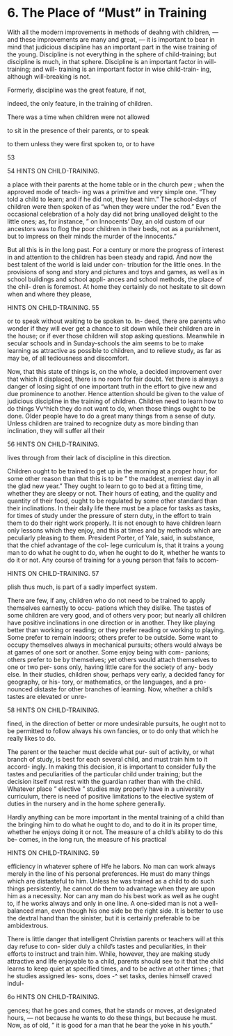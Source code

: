 # 6. The Place of "Must" in Training



With all the modern improvements in methods of deahng with children, — and these improvements are many and great, — it is important to bear in mind that judicious discipline has an important part in the wise training of the young. Discipline is not everything in the sphere of child-training; but discipline is much, in that sphere. Discipline is an important factor in will-training; and will- training is an important factor in wise child-train- ing, although will-breaking is not.

Formerly, discipline was the great feature, if not,

indeed, the only feature, in the training of children.

There was a time when children were not allowed

to sit in the presence of their parents, or to speak

to them unless they were first spoken to, or to have

53



54 HINTS ON CHILD-TRAINING.

a place with their parents at the home table or in the church pew ; when the approved mode of teach- ing was a primitive and very simple one. "They told a child to learn; and if he did not, they beat him." The school-days of children were then spoken of as "when they were under the rod." Even the occasional celebration of a holy day did not bring unalloyed delight to the little ones; as, for instance, " on Innocents' Day, an old custom of our ancestors was to flog the poor children in their beds, not as a punishment, but to impress on their minds the murder of the innocents."

But all this is in the long past. For a century or more the progress of interest in and attention to the children has been steady and rapid. And now the best talent of the world is laid under con- tribution for the little ones. In the provisions of song and story and pictures and toys and games, as well as in school buildings and school appli- ances and school methods, the place of the chil- dren is foremost. At home they certainly do not hesitate to sit down when and where they please,



HINTS ON CHILD-TRAINING. 55

or to speak without waiting to be spoken to. In- deed, there are parents who wonder if they will ever get a chance to sit down while their children are in the house; or if ever those children will stop asking questions. Meanwhile in secular schools and in Sunday-schools the aim seems to be to make learning as attractive as possible to children, and to relieve study, as far as may be, of all tediousness and discomfort.

Now, that this state of things is, on the whole, a decided improvement over that which it displaced, there is no room for fair doubt. Yet there is always a danger of losing sight of one important truth in the effort to give new and due prominence to another. Hence attention should be given to the value of judicious discipline in the training of children. Children need to learn how to do things Vv^hich they do not want to do, when those things ought to be done. Older people have to do a great many things from a sense of duty. Unless children are trained to recognize duty as more binding than inclination, they will suffer all their



56 HINTS ON CHILD-TRAINING.

lives through from their lack of discipline in this direction.

Children ought to be trained to get up in the morning at a proper hour, for some other reason than that this is to be " the maddest, merriest day in all the glad new year." They ought to learn to go to bed at a fitting time, whether they are sleepy or not. Their hours of eating, and the quality and quantity of their food, ought to be regulated by some other standard than their inclinations. In their daily life there must be a place for tasks as tasks, for times of study under the pressure of stern duty, in the effort to train them to do their right work properly. It is not enough to have children learn only lessons which they enjoy, and this at times and by methods which are peculiarly pleasing to them. President Porter, of Yale, said, in substance, that the chief advantage of the col- lege curriculum is, that it trains a young man to do what he ought to do, when he ought to do it, whether he wants to do it or not. Any course of training for a young person that fails to accom-



HINTS ON CHILD-TRAINING. 57

plish thus much, is part of a sadly imperfect system.

There are few, if any, children who do not need to be trained to apply themselves earnestly to occu- pations which they dislike. The tastes of some children are very good, and of others very poor; but nearly all children have positive inclinations in one direction or in another. They like playing better than working or reading; or they prefer reading or working to playing. Some prefer to remain indoors; others prefer to be outside. Some want to occupy themselves always in mechanical pursuits; others would always be at games of one sort or another. Some enjoy being with com- panions; others prefer to be by themselves; yet others would attach themselves to one or two per- sons only, having little care for the society of any- body else. In their studies, children show, perhaps very early, a decided fancy for geography, or his- tory, or mathematics, or the languages, and a pro- nounced distaste for other branches of learning. Now, whether a child's tastes are elevated or unre-



58 HINTS ON CHILD-TRAINING.

fined, in the direction of better or more undesirable pursuits, he ought not to be permitted to follow always his own fancies, or to do only that which he really likes to do.

The parent or the teacher must decide what pur- suit of activity, or what branch of study, is best for each several child, and must train him to it accord- ingly. In making this decision, it is important to consider fully the tastes and peculiarities of the particular child under training; but the decision itself must rest with the guardian rather than with the child. Whatever place " elective " studies may properly have in a university curriculum, there is need of positive limitations to the elective system of duties in the nursery and in the home sphere generally.

Hardly anything can be more important in the mental training of a child than the bringing him to do what he ought to do, and to do it in its proper time, whether he enjoys doing it or not. The measure of a child's ability to do this be- comes, in the long run, the measure of his practical



HINTS ON CHILD-TRAINING. 59

efficiency in whatever sphere of Hfe he labors. No man can work always merely in the line of his personal preferences. He must do many things which are distasteful to him. Unless he was trained as a child to do such things persistently, he cannot do them to advantage when they are upon him as a necessity. Nor can any man do his best work as well as he ought to, if he works always and only in one line. A one-sided man is not a well-balanced man, even though his one side be the right side. It is better to use the dextral hand than the sinister, but it is certainly preferable to be ambidextrous.

There is little danger that intelligent Christian parents or teachers will at this day refuse to con- sider duly a child's tastes and peculiarities, in their efforts to instruct and train him. While, however, they are making study attractive and life enjoyable to a child, parents should see to it that the child learns to keep quiet at specified times, and to be active at other times ; that he studies assigned les- sons, does -^ set tasks, denies himself craved indul-



6o HINTS ON CHILD-TRAINING.

gences; that he goes and comes, that he stands or moves, at designated hours, — not because he wants to do these things, but because he must. Now, as of old, " it is good for a man that he bear the yoke in his youth."